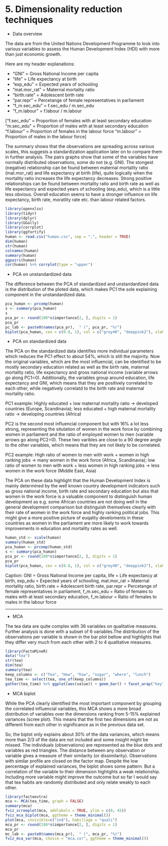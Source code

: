 # 5. Dimensionality reduction techniques

- Data overview

The data are from the United Nations Development Programme to look into various variables to assess the Human Development Index (HDI) with more than just economic growth.

Here are my header explanations:

- "GNI" = Gross National Income per capita
- "life" = Life expectancy at birth
- "exp_edu" = Expected years of schooling
- "mat.mor_rat" = Maternal mortality ratio
- "birth.rate" = Adolescent birth rate
- "par.repr" = Percetange of female representatives in parliament
- "f_m.sec_edu" = f.sec_edu / m.sec_edu
- "f_m.labour" = f.labour / m.labour

["f.sec_edu" = Proportion of females with at least secondary education
"m.sec_edu" = Proportion of males with at least secondary education
"f.labour" = Proportion of females in the labour force
"m.labour" = Proportion of males in the labour force]

The summary shows that the observations are spreading across various scales, this suggests a standardization application later on to compare them in further analysis. The pairs graphs show that some of the variables have normally distributed observations, some do not (e.g. GNI). The stongest (negative) relationship can be found between maternal mortality ratio (mat.mor_rat) and life expectancy at birth (life), quite logically when the mortality ratio increases the life expectancy decreases. Strong positive relationships can be found between mortality ratio and birth rate as well as life expectancy and expected years of schooling (exp_edu), which is a little less obvious. Overall education seems to have a stronger influence on life expectancy, birth rate, moratlity rate etc. than labour related factors. 

```r
library(openxlsx)
library(tidyr)
library(dplyr)
library(GGally)
library(corrplot)
library(ggfortify)
human <- read.csv("human.csv", sep = ",", header = TRUE)
dim(human)
str(human)
colnames(human)
summary(human)
ggpairs(human)
cor(human) %>% corrplot(type = "upper")
```

- PCA on unstandardized data

The difference between the PCA of standardized and unstandardized data is the distribution of the ploted data, which makes PC1 the sole explaining component in the unstandardized data. 

```r
pca_human <- prcomp(human)
s <- summary(pca_human)
s
pca_pr <- round(100*s$importance[2, ], digits = 1)
pca_pr
pc_lab <- paste0(names(pca_pr),  " (", pca_pr, "%)")
biplot(pca_human, cex = c(0.8, 1), col = c("grey40", "deeppink2"), xlab = pc_lab[1], ylab = pc_lab[2])
```

- PCA on standardized data

The PCA on the standardized data identifies more individual parameters which reduces the PC1 effect to about 54%, which is still the majority. Now the original variables, which are the most influencial, can be identified to be mostly secondary education related as well as the birth rate, maternal mortality ratio, life expectancy and gross national income (variable arrows go along PC1=0). Additionally, the variables group around education, life expectancy and GNI, which means that they are positively correlated to each other, while negatively correlatd to the birth rate and maternal mortality ratio. 

PC1 example: Highly educated + low maternal mortality ratio -> developed countries (Europe, Scandinavia); less educated + high maternal mortality ratio -> developing countries (Africa)

PC2 is the second most influencial component but with 16% a lot less strong, representing the situtation of women in the work force by combining women in parliament and the ratio of employed women to men (variable arrows go along PC2=0). These two varibles are close to a 90 degree angle to the other variables, which means that they are not likely to be correlated.

PC2 example: High ratio of women to men with work + women in high ranking jobs -> many women in the work force (Africa, Scandinavia); low ratio of women to men with work +  less women in high ranking jobs ->  less women in the work force (Middle East, Asia)

The PCA on these data highlight that the Human Development Index is mainly determined by the well known country development indicators such as gross national income, birth rate and secondary education but also that women in the work force is a valuable component to distinguish human development as e.g. some African countries are not doing well in the general development comparison but distinguish themselves clearly with their rate of women in the work force and highly ranking political jobs. This might give a more positive picture of euqality develoments in these countries as women in the parliament are more likely to work towards improvements in education and mortality rates as well.

```r
human_std <- scale(human)
summary(human_std)
pca_human <- prcomp(human_std)
s <- summary(pca_human)
pca_pr <- round(100*s$importance[2, ], digits = 1)
pca_pr
biplot(pca_human, cex = c(0.8, 1), col = c("grey40", "deeppink2"), xlab = "Country Development (53.6%)", ylab = "Women in the work force (16.2%)")
```

Caption: 
GNI = Gross National Income per capita, life = Life expectancy at birth, exp_edu = Expected years of schooling, mat.mor_rat = Maternal mortality ratio, birth.rate = Adolescent birth rate, par.repr = Percetange of female representatives in parliament, f_m.sec_edu = Ratio of females to males with at least secondary education, f_m.labour = Ratio of females to males in the labour force

-----------------------------------------------------

- MCA

The tea data are quite complex with 36 variables on qualitative measures. Further analysis is done with a subset of 6 variables.The distribution of the observations per variable is shown in the bar plot bellow and highlights that they differ very much from each other with 2 to 4 qualitative measures.

```r
library(FactoMineR)
data("tea")
str(tea)
dim(tea)
summary(tea)
keep_columns <- c("Tea", "How", "how", "sugar", "where", "lunch")
tea_time <- select(tea, one_of(keep_columns))
gather(tea_time) %>% ggplot(aes(value)) + geom_bar() + facet_wrap("key", scales = "free") + theme(axis.text.x = element_text(angle = 45, hjust = 1, size = 8))
```

- MCA biplot 

While the PCA clearly identified the most important component by grouping the correlated influencial variables, this MCA shows a more broad distribution of variables over the dimensions ranking from 5-15% explained variances (scree plot). This means that the first two dimensions are not as different from each other in significance as in the previous data set.

So, the biplot only explains about 30% of the data variances, which means more than 2/3 of the data are not included and some insight might be missed. The individuals (observations) are represented as the blue dots and variables as red triangles. The distance between any observation or variable gives a measure of their similarity (or dissimilarity). Observations with similar profile are closed on the factor map. Despite the low percentage of explained variances, the biplot shows some pattern. But a correlation of the variable to their dimension highlights a weak relationship. Including more variable might improve the outcome but so far I would say that tea habits are randomly distributed and only relate weakly to each other.

```r
library(factoextra)
mca <- MCA(tea_time, graph = FALSE)
summary(mca)
fviz_screeplot(mca, addlabels = TRUE, ylim = c(0, 45))
fviz_mca_biplot(mca, ggtheme = theme_minimal())
plot(mca, invisible=c("ind"), habillage = "quali")
mca_pr <- round(100*s$importance[2, ], digits = 1)
mca_pr
mc_lab <- paste0(names(mca_pr),  " (", mca_pr, "%)")
fviz_mca_var(mca, choice = "mca.cor", ggtheme = theme_minimal())
```

